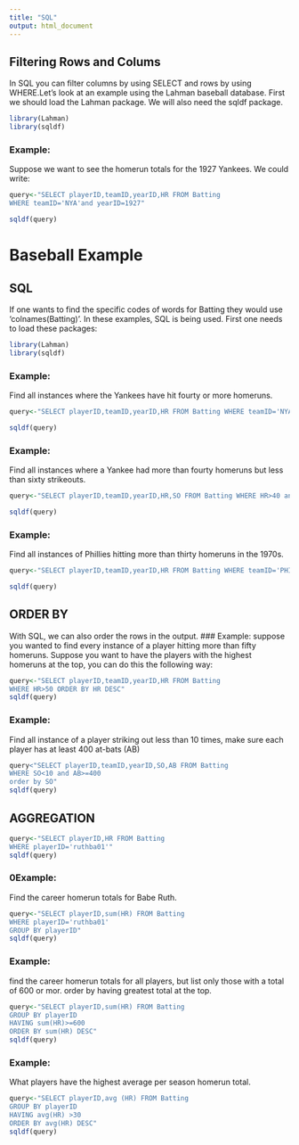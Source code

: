 ```yaml
---
title: "SQL"
output: html_document
---
```

## Filtering Rows and Colums

In SQL you can filter columns by using SELECT and rows by using WHERE.Let's look at an example using the Lahman baseball database. First we should load the Lahman package. We will also need the sqldf package.

```r
library(Lahman)
library(sqldf)
```

### Example:
Suppose we want to see the homerun totals for the 1927 Yankees. 
We could write:
```r
query<-"SELECT playerID,teamID,yearID,HR FROM Batting
WHERE teamID='NYA'and yearID=1927"

sqldf(query)
```
# Baseball Example
## SQL

If one wants to find the specific codes of words for Batting they would use 'colnames(Batting)'. In these examples, SQL is being used. First one needs to load these packages:

```r
library(Lahman)
library(sqldf)
```

### Example: 
Find all instances where the Yankees have hit fourty or more homeruns.

```r
query<-"SELECT playerID,teamID,yearID,HR FROM Batting WHERE teamID='NYA' and HR>=40"

sqldf(query)
```

### Example:
Find all instances where a Yankee had more than fourty homeruns but less than sixty strikeouts.

```r
query<-"SELECT playerID,teamID,yearID,HR,SO FROM Batting WHERE HR>40 and SO<60"

sqldf(query)
```

### Example:
Find all instances of Phillies hitting more than thirty homeruns in the 1970s.

```r
query<-"SELECT playerID,teamID,yearID,HR FROM Batting WHERE teamID='PHI' and yearID>=1970 and yearID<=1979 and HR>30"

sqldf(query)
```

## ORDER BY

With SQL, we can also order the rows in the output.
### Example:
suppose you wanted to find every instance of a player hitting more than fifty homeruns. Suppose you want to have the players with the highest homeruns at the top, you can do this the following way:

```r
query<-"SELECT playerID,teamID,yearID,HR FROM Batting
WHERE HR>50 ORDER BY HR DESC"
sqldf(query)
```

### Example:
Find all instance of a player striking out less than 10 times, make sure each player has at least 400 at-bats (AB)

```r
query<"SELECT playerID,teamID,yearID,SO,AB FROM Batting
WHERE SO<10 and AB>=400
order by SO"
sqldf(query)
```
## AGGREGATION

```r
query<-"SELECT playerID,HR FROM Batting 
WHERE playerID='ruthba01'"
sqldf(query)
```

### 0Example:

Find the career homerun totals for Babe Ruth.
```r
query<-"SELECT playerID,sum(HR) FROM Batting 
WHERE playerID='ruthba01'
GROUP BY playerID"
sqldf(query)
```

### Example:

find the career homerun totals for all players, but list only those with a total of 600 or mor. order by having greatest total at the top.
```r
query<-"SELECT playerID,sum(HR) FROM Batting 
GROUP BY playerID
HAVING sum(HR)>=600
ORDER BY sum(HR) DESC"
sqldf(query)
```

### Example:

What players have the highest average per season homerun total.
```r
query<-"SELECT playerID,avg (HR) FROM Batting
GROUP BY playerID
HAVING avg(HR) >30
ORDER BY avg(HR) DESC"
sqldf(query)
```



